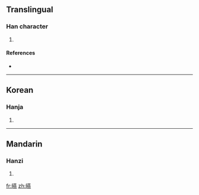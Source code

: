 ==Translingual==

===Han character===
{{Han char|rn=72|rad=日|as=16|sn=20|four=6403<sub>1</sub>|canj=日廿中火 (ATLF)}}

# {{defn|Han|sort=日16}}

====References====
* {{Han ref|kx=0501.300|dkj=14250|dj=0872.030|hdz=21541.100|uh=66E3|ud=26339|bh=F451|bd=62545}}

----

==Korean==

===Hanja===
{{ko-hanja|hangeul=연|eumhun=|rv=yeon|mr=yŏn|y=yen}}

# {{defn|Korean|sort=日16}}

----

==Mandarin==

===Hanzi===
{{cmn-hanzi|pin=[[yàn]] ([[yan4]])|wg=yen<sup>4</sup>}}

# {{defn|Mandarin|sort=日16}}

[[fr:曣]]
[[zh:曣]]